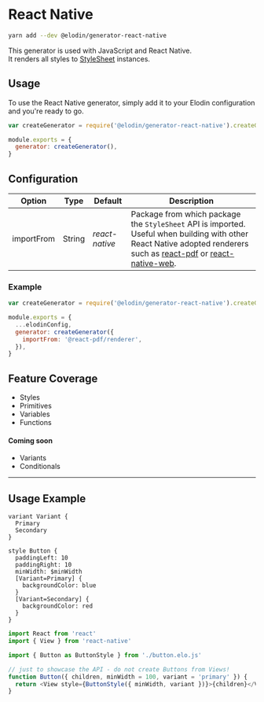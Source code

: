 

# React Native

```bash
yarn add --dev @elodin/generator-react-native
```

This generator is used with JavaScript and React Native.<br />
It renders all styles to [StyleSheet](https://facebook.github.io/react-native/docs/stylesheet) instances.

## Usage

To use the React Native generator, simply add it to your Elodin configuration and you're ready to go.

```javascript name=elodin.config.js
var createGenerator = require('@elodin/generator-react-native').createGenerator

module.exports = {
  generator: createGenerator(),
}
```

## Configuration

| Option     | Type   | Default        | Description                                                                                                                                                                                                                                |
| ---------- | ------ | -------------- | ------------------------------------------------------------------------------------------------------------------------------------------------------------------------------------------------------------------------------------------ |
| importFrom | String | _react-native_ | Package from which package the `StyleSheet` API is imported. Useful when building with other React Native adopted renderers such as [react-pdf](https://react-pdf.org) or [react-native-web](https://github.com/necolas/react-native-web). |

### Example

```javascript name=elodin.config.js
var createGenerator = require('@elodin/generator-react-native').createGenerator

module.exports = {
  ...elodinConfig,
  generator: createGenerator({
    importFrom: '@react-pdf/renderer',
  }),
}
```

## Feature Coverage

- Styles
- Primitives
- Variables
- Functions

#### Coming soon

- Variants
- Conditionals

---

## Usage Example

```elo name=button.elo
variant Variant {
  Primary
  Secondary
}

style Button {
  paddingLeft: 10
  paddingRight: 10
  minWidth: $minWidth
  [Variant=Primary] {
    backgroundColor: blue
  }
  [Variant=Secondary] {
    backgroundColor: red
  }
}
```

```javascript name=Button.js
import React from 'react'
import { View } from 'react-native'

import { Button as ButtonStyle } from './button.elo.js'

// just to showcase the API - do not create Buttons from Views!
function Button({ children, minWidth = 100, variant = 'primary' }) {
  return <View style={ButtonStyle({ minWidth, variant })}>{children}</View>
}
```
